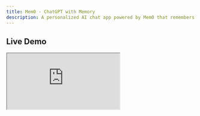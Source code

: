 ```yaml
---
title: Mem0 - ChatGPT with Memory
description: A personalized AI chat app powered by Mem0 that remembers your preferences, facts, and memories
---
```


## Live Demo

<div className="h-[700px]">
  <iframe
    title="Mem0 - ChatGPT with memory demo"
    className="h-full w-full border border-gray-200"
    src="https://mem0-4vmi.vercel.app/"
  />
</div>

## Overview

The Mem0 example demonstrates how to integrate assistant-ui with Mem0 for persistent memory across conversations. This creates a personalized AI experience that remembers user preferences, facts, and context from previous interactions.

## Features

- **Persistent Memory**: AI remembers user preferences and facts across sessions
- **Personalization**: Tailored responses based on user history and preferences
- **Memory Management**: Users can view, edit, and manage their stored memories
- **Context Continuity**: Conversations build upon previous interactions
- **Privacy Controls**: Users can control what information is remembered
- **Memory Visualization**: Clear interface for managing stored memories

## Usage

To implement memory-enabled chat:

1. **Mem0 Integration**: Set up Mem0 SDK for memory management
2. **Memory Context**: Provide user memories to the AI context
3. **Memory UI**: Create interface for users to manage their memories
4. **Privacy Controls**: Implement controls for memory visibility and deletion
5. **Context Injection**: Automatically include relevant memories in conversations

## Code

Key implementation components:

- **Memory Provider**: Mem0 integration for storing and retrieving memories
- **Context Management**: Automatic inclusion of relevant memories in AI context
- **Memory UI**: Interface for users to view and manage their memories
- **Privacy Controls**: Settings for memory visibility and retention
- **Session Continuity**: Persistent memory across chat sessions

The implementation uses Mem0's memory management system with assistant-ui for a seamless personalized experience.
